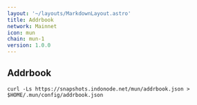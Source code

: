```yaml
---
layout: '~/layouts/MarkdownLayout.astro'
title: Addrbook
network: Mainnet
icon: mun
chain: mun-1
version: 1.0.0
---
```

## Addrbook

```
curl -Ls https://snapshots.indonode.net/mun/addrbook.json > $HOME/.mun/config/addrbook.json
```